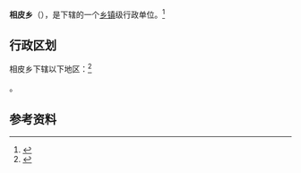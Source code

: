 {{中国乡级行政区|54/21/23/210/000}}

'''相皮乡'''（{{bo|z=སྐྱ་འབེལ་}}），是{{PRC admin/fullname|54/21/23/210/000|3}}下辖的一个[[乡镇|乡镇]]级行政单位。<ref>{{PRC admin/ref sgc|{{PRC admin/parent|54/21/23/210/000}}}}</ref>

== 行政区划 ==

相皮乡下辖以下地区：<ref>{{PRC admin/ref sgc|54/21/23/210/000}}</ref>

{{PRC admin/children|54/21/23/210/000}}。

== 参考资料 ==

{{reflist}}

{{行政区划小作品}}
{{PRC admin/navcat|54/21/23/210/000}}